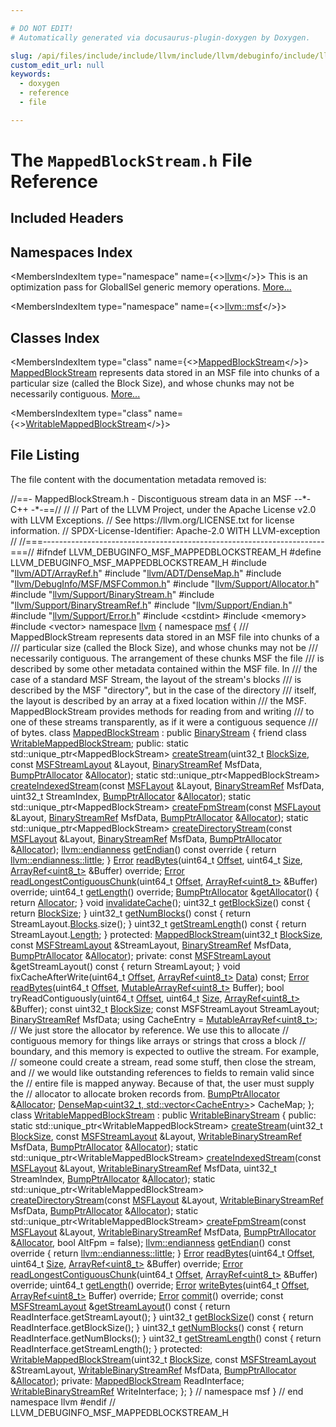 ```yaml
---

# DO NOT EDIT!
# Automatically generated via docusaurus-plugin-doxygen by Doxygen.

slug: /api/files/include/include/llvm/include/llvm/debuginfo/include/llvm/debuginfo/msf/mappedblockstream-h
custom_edit_url: null
keywords:
  - doxygen
  - reference
  - file

---
```





# The `MappedBlockStream.h` File Reference

<DoxygenPage pluginConfig={pluginConfig}>



## Included Headers

<IncludesList>
<IncludesListItem
  filePath="llvm/ADT/ArrayRef.h"
  permalink="/docs/api/files/include/include/llvm/include/llvm/adt/arrayref-h"
  isLocal="true" />
<IncludesListItem
  filePath="llvm/ADT/DenseMap.h"
  permalink="/docs/api/files/include/include/llvm/include/llvm/adt/densemap-h"
  isLocal="true" />
<IncludesListItem
  filePath="llvm/DebugInfo/MSF/MSFCommon.h"
  permalink="/docs/api/files/include/include/llvm/include/llvm/debuginfo/include/llvm/debuginfo/msf/msfcommon-h"
  isLocal="true" />
<IncludesListItem
  filePath="llvm/Support/Allocator.h"
  permalink="/docs/api/files/include/include/llvm/include/llvm/support/allocator-h"
  isLocal="true" />
<IncludesListItem
  filePath="llvm/Support/BinaryStream.h"
  permalink="/docs/api/files/include/include/llvm/include/llvm/support/binarystream-h"
  isLocal="true" />
<IncludesListItem
  filePath="llvm/Support/BinaryStreamRef.h"
  permalink="/docs/api/files/include/include/llvm/include/llvm/support/binarystreamref-h"
  isLocal="true" />
<IncludesListItem
  filePath="llvm/Support/Endian.h"
  permalink="/docs/api/files/include/include/llvm/include/llvm/support/endian-h"
  isLocal="true" />
<IncludesListItem
  filePath="llvm/Support/Error.h"
  permalink="/docs/api/files/include/include/llvm/include/llvm/support/error-h"
  isLocal="true" />
<IncludesListItem
  filePath="cstdint"
  permalink=""
  isLocal="false" />
<IncludesListItem
  filePath="memory"
  permalink=""
  isLocal="false" />
<IncludesListItem
  filePath="vector"
  permalink=""
  isLocal="false" />
</IncludesList>

## Namespaces Index

<MembersIndex>

<MembersIndexItem
  type="namespace"
  name={<><a href="/docs/api/namespaces/llvm">llvm</a></>}>
This is an optimization pass for GlobalISel generic memory operations. <a href="/docs/api/namespaces/llvm/#details">More...</a>
</MembersIndexItem>

<MembersIndexItem
  type="namespace"
  name={<><a href="/docs/api/namespaces/llvm/msf">llvm::msf</a></>}>
</MembersIndexItem>

</MembersIndex>

## Classes Index

<MembersIndex>

<MembersIndexItem
  type="class"
  name={<><a href="/docs/api/classes/llvm/msf/mappedblockstream">MappedBlockStream</a></>}>
<a href="/docs/api/classes/llvm/msf/mappedblockstream">MappedBlockStream</a> represents data stored in an MSF file into chunks of a particular size (called the Block Size), and whose chunks may not be necessarily contiguous. <a href="/docs/api/classes/llvm/msf/mappedblockstream/#details">More...</a>
</MembersIndexItem>

<MembersIndexItem
  type="class"
  name={<><a href="/docs/api/classes/llvm/msf/writablemappedblockstream">WritableMappedBlockStream</a></>}>
</MembersIndexItem>

</MembersIndex>


## File Listing

The file content with the documentation metadata removed is:

<ProgramListing>

<Link id="l00001" /><CodeLine lineNumber="1"><Highlight kind="comment">//==- MappedBlockStream.h - Discontiguous stream data in an MSF --&#42;- C++ -&#42;-==//</Highlight><Highlight kind="normal"></Highlight></CodeLine>
<Link id="l00002" /><CodeLine lineNumber="2"><Highlight kind="normal"></Highlight><Highlight kind="comment">//</Highlight><Highlight kind="normal"></Highlight></CodeLine>
<Link id="l00003" /><CodeLine lineNumber="3"><Highlight kind="normal"></Highlight><Highlight kind="comment">// Part of the LLVM Project, under the Apache License v2.0 with LLVM Exceptions.</Highlight><Highlight kind="normal"></Highlight></CodeLine>
<Link id="l00004" /><CodeLine lineNumber="4"><Highlight kind="normal"></Highlight><Highlight kind="comment">// See https://llvm.org/LICENSE.txt for license information.</Highlight><Highlight kind="normal"></Highlight></CodeLine>
<Link id="l00005" /><CodeLine lineNumber="5"><Highlight kind="normal"></Highlight><Highlight kind="comment">// SPDX-License-Identifier: Apache-2.0 WITH LLVM-exception</Highlight><Highlight kind="normal"></Highlight></CodeLine>
<Link id="l00006" /><CodeLine lineNumber="6"><Highlight kind="normal"></Highlight><Highlight kind="comment">//</Highlight><Highlight kind="normal"></Highlight></CodeLine>
<Link id="l00007" /><CodeLine lineNumber="7"><Highlight kind="normal"></Highlight><Highlight kind="comment">//===----------------------------------------------------------------------===//</Highlight><Highlight kind="normal"></Highlight></CodeLine>
<Link id="l00008" /><CodeLine lineNumber="8"><Highlight kind="normal"></Highlight></CodeLine>
<Link id="l00009" /><CodeLine lineNumber="9"><Highlight kind="normal"></Highlight><Highlight kind="preprocessor">#ifndef LLVM&#95;DEBUGINFO&#95;MSF&#95;MAPPEDBLOCKSTREAM&#95;H</Highlight><Highlight kind="normal"></Highlight></CodeLine>
<Link id="l00010" /><CodeLine lineNumber="10"><Highlight kind="normal"></Highlight><Highlight kind="preprocessor">#define LLVM&#95;DEBUGINFO&#95;MSF&#95;MAPPEDBLOCKSTREAM&#95;H</Highlight><Highlight kind="normal"></Highlight></CodeLine>
<Link id="l00011" /><CodeLine lineNumber="11"><Highlight kind="normal"></Highlight></CodeLine>
<Link id="l00012" /><CodeLine lineNumber="12"><Highlight kind="normal"></Highlight><Highlight kind="preprocessor">#include &quot;<a href="/docs/api/files/include/include/llvm/include/llvm/adt/arrayref-h">llvm/ADT/ArrayRef.h</a>&quot;</Highlight><Highlight kind="normal"></Highlight></CodeLine>
<Link id="l00013" /><CodeLine lineNumber="13"><Highlight kind="normal"></Highlight><Highlight kind="preprocessor">#include &quot;<a href="/docs/api/files/include/include/llvm/include/llvm/adt/densemap-h">llvm/ADT/DenseMap.h</a>&quot;</Highlight><Highlight kind="normal"></Highlight></CodeLine>
<Link id="l00014" /><CodeLine lineNumber="14"><Highlight kind="normal"></Highlight><Highlight kind="preprocessor">#include &quot;<a href="/docs/api/files/include/include/llvm/include/llvm/debuginfo/include/llvm/debuginfo/msf/msfcommon-h">llvm/DebugInfo/MSF/MSFCommon.h</a>&quot;</Highlight><Highlight kind="normal"></Highlight></CodeLine>
<Link id="l00015" /><CodeLine lineNumber="15"><Highlight kind="normal"></Highlight><Highlight kind="preprocessor">#include &quot;<a href="/docs/api/files/include/include/llvm/include/llvm/support/allocator-h">llvm/Support/Allocator.h</a>&quot;</Highlight><Highlight kind="normal"></Highlight></CodeLine>
<Link id="l00016" /><CodeLine lineNumber="16"><Highlight kind="normal"></Highlight><Highlight kind="preprocessor">#include &quot;<a href="/docs/api/files/include/include/llvm/include/llvm/support/binarystream-h">llvm/Support/BinaryStream.h</a>&quot;</Highlight><Highlight kind="normal"></Highlight></CodeLine>
<Link id="l00017" /><CodeLine lineNumber="17"><Highlight kind="normal"></Highlight><Highlight kind="preprocessor">#include &quot;<a href="/docs/api/files/include/include/llvm/include/llvm/support/binarystreamref-h">llvm/Support/BinaryStreamRef.h</a>&quot;</Highlight><Highlight kind="normal"></Highlight></CodeLine>
<Link id="l00018" /><CodeLine lineNumber="18"><Highlight kind="normal"></Highlight><Highlight kind="preprocessor">#include &quot;<a href="/docs/api/files/include/include/llvm/include/llvm/support/endian-h">llvm/Support/Endian.h</a>&quot;</Highlight><Highlight kind="normal"></Highlight></CodeLine>
<Link id="l00019" /><CodeLine lineNumber="19"><Highlight kind="normal"></Highlight><Highlight kind="preprocessor">#include &quot;<a href="/docs/api/files/include/include/llvm/include/llvm/support/error-h">llvm/Support/Error.h</a>&quot;</Highlight><Highlight kind="normal"></Highlight></CodeLine>
<Link id="l00020" /><CodeLine lineNumber="20"><Highlight kind="normal"></Highlight><Highlight kind="preprocessor">#include &lt;cstdint&gt;</Highlight><Highlight kind="normal"></Highlight></CodeLine>
<Link id="l00021" /><CodeLine lineNumber="21"><Highlight kind="normal"></Highlight><Highlight kind="preprocessor">#include &lt;memory&gt;</Highlight><Highlight kind="normal"></Highlight></CodeLine>
<Link id="l00022" /><CodeLine lineNumber="22"><Highlight kind="normal"></Highlight><Highlight kind="preprocessor">#include &lt;vector&gt;</Highlight><Highlight kind="normal"></Highlight></CodeLine>
<Link id="l00023" /><CodeLine lineNumber="23"><Highlight kind="normal"></Highlight></CodeLine>
<Link id="l00024" /><CodeLine lineNumber="24"><Highlight kind="normal"></Highlight><Highlight kind="keyword">namespace </Highlight><Highlight kind="normal"><a href="/docs/api/namespaces/llvm">llvm</a> &#123;</Highlight></CodeLine>
<Link id="l00025" /><CodeLine lineNumber="25"><Highlight kind="normal"></Highlight><Highlight kind="keyword">namespace </Highlight><Highlight kind="normal"><a href="/docs/api/namespaces/llvm/msf">msf</a> &#123;</Highlight></CodeLine>
<Link id="l00026" /><CodeLine lineNumber="26"><Highlight kind="normal"></Highlight><Highlight kind="comment"></Highlight></CodeLine>
<Link id="l00027" /><CodeLine lineNumber="27"><Highlight kind="comment">/// MappedBlockStream represents data stored in an MSF file into chunks of a</Highlight></CodeLine>
<Link id="l00028" /><CodeLine lineNumber="28"><Highlight kind="comment">/// particular size (called the Block Size), and whose chunks may not be</Highlight></CodeLine>
<Link id="l00029" /><CodeLine lineNumber="29"><Highlight kind="comment">/// necessarily contiguous.  The arrangement of these chunks MSF the file</Highlight></CodeLine>
<Link id="l00030" /><CodeLine lineNumber="30"><Highlight kind="comment">/// is described by some other metadata contained within the MSF file.  In</Highlight></CodeLine>
<Link id="l00031" /><CodeLine lineNumber="31"><Highlight kind="comment">/// the case of a standard MSF Stream, the layout of the stream&#39;s blocks</Highlight></CodeLine>
<Link id="l00032" /><CodeLine lineNumber="32"><Highlight kind="comment">/// is described by the MSF &quot;directory&quot;, but in the case of the directory</Highlight></CodeLine>
<Link id="l00033" /><CodeLine lineNumber="33"><Highlight kind="comment">/// itself, the layout is described by an array at a fixed location within</Highlight></CodeLine>
<Link id="l00034" /><CodeLine lineNumber="34"><Highlight kind="comment">/// the MSF.  MappedBlockStream provides methods for reading from and writing</Highlight></CodeLine>
<Link id="l00035" /><CodeLine lineNumber="35"><Highlight kind="comment">/// to one of these streams transparently, as if it were a contiguous sequence</Highlight></CodeLine>
<Link id="l00036" /><CodeLine lineNumber="36"><Highlight kind="comment">/// of bytes.</Highlight><Highlight kind="normal"></Highlight></CodeLine>
<Link id="l00037" /><CodeLine lineNumber="37" lineLink="/docs/api/classes/llvm/msf/mappedblockstream"><Highlight kind="normal"></Highlight><Highlight kind="keyword">class </Highlight><Highlight kind="normal"><a href="/docs/api/classes/llvm/msf/mappedblockstream/#aa809cfcf212be1d0fccd98f2f14e4dd2">MappedBlockStream</a> : </Highlight><Highlight kind="keyword">public</Highlight><Highlight kind="normal"> <a href="/docs/api/classes/llvm/binarystream">BinaryStream</a> &#123;</Highlight></CodeLine>
<Link id="l00038" /><CodeLine lineNumber="38" lineLink="/docs/api/classes/llvm/msf/mappedblockstream/#a45ebfdb4e5d404fa458bb8d6cc8516be"><Highlight kind="normal">  </Highlight><Highlight kind="keyword">friend</Highlight><Highlight kind="normal"> </Highlight><Highlight kind="keyword">class </Highlight><Highlight kind="normal"><a href="/docs/api/classes/llvm/msf/mappedblockstream/#a45ebfdb4e5d404fa458bb8d6cc8516be">WritableMappedBlockStream</a>;</Highlight></CodeLine>
<Link id="l00039" /><CodeLine lineNumber="39"><Highlight kind="normal"></Highlight></CodeLine>
<Link id="l00040" /><CodeLine lineNumber="40"><Highlight kind="normal"></Highlight><Highlight kind="keyword">public</Highlight><Highlight kind="normal">:</Highlight></CodeLine>
<Link id="l00041" /><CodeLine lineNumber="41"><Highlight kind="normal">  </Highlight><Highlight kind="keyword">static</Highlight><Highlight kind="normal"> std::unique&#95;ptr&lt;MappedBlockStream&gt;</Highlight></CodeLine>
<Link id="l00042" /><CodeLine lineNumber="42"><Highlight kind="normal">  <a href="/docs/api/classes/llvm/msf/mappedblockstream/#a42594a94d5394378bab96f2d642f8e63">createStream</a>(uint32&#95;t <a href="/docs/api/files/lib/lib/support/tarwriter-cpp/#aac035f4156e2604bfa42ba22c17b83ee">BlockSize</a>, </Highlight><Highlight kind="keyword">const</Highlight><Highlight kind="normal"> <a href="/docs/api/classes/llvm/msf/msfstreamlayout">MSFStreamLayout</a> &amp;Layout,</Highlight></CodeLine>
<Link id="l00043" /><CodeLine lineNumber="43"><Highlight kind="normal">               <a href="/docs/api/classes/llvm/binarystreamref">BinaryStreamRef</a> MsfData, <a href="/docs/api/namespaces/llvm/#a8e612822d4ba7bb36c9c79582a567108">BumpPtrAllocator</a> &amp;<a href="/docs/api/files/lib/lib/codegen/regallocbasic-cpp/#ad5d00e1d77644d95847b9bf8da12b759">Allocator</a>);</Highlight></CodeLine>
<Link id="l00044" /><CodeLine lineNumber="44"><Highlight kind="normal"></Highlight></CodeLine>
<Link id="l00045" /><CodeLine lineNumber="45"><Highlight kind="normal">  </Highlight><Highlight kind="keyword">static</Highlight><Highlight kind="normal"> std::unique&#95;ptr&lt;MappedBlockStream&gt;</Highlight></CodeLine>
<Link id="l00046" /><CodeLine lineNumber="46"><Highlight kind="normal">  <a href="/docs/api/classes/llvm/msf/mappedblockstream/#a17d9ec7154acf6bc5c1a090db9ef2936">createIndexedStream</a>(</Highlight><Highlight kind="keyword">const</Highlight><Highlight kind="normal"> <a href="/docs/api/structs/llvm/msf/msflayout">MSFLayout</a> &amp;Layout, <a href="/docs/api/classes/llvm/binarystreamref">BinaryStreamRef</a> MsfData,</Highlight></CodeLine>
<Link id="l00047" /><CodeLine lineNumber="47"><Highlight kind="normal">                      uint32&#95;t StreamIndex, <a href="/docs/api/namespaces/llvm/#a8e612822d4ba7bb36c9c79582a567108">BumpPtrAllocator</a> &amp;<a href="/docs/api/files/lib/lib/codegen/regallocbasic-cpp/#ad5d00e1d77644d95847b9bf8da12b759">Allocator</a>);</Highlight></CodeLine>
<Link id="l00048" /><CodeLine lineNumber="48"><Highlight kind="normal"></Highlight></CodeLine>
<Link id="l00049" /><CodeLine lineNumber="49"><Highlight kind="normal">  </Highlight><Highlight kind="keyword">static</Highlight><Highlight kind="normal"> std::unique&#95;ptr&lt;MappedBlockStream&gt;</Highlight></CodeLine>
<Link id="l00050" /><CodeLine lineNumber="50"><Highlight kind="normal">  <a href="/docs/api/classes/llvm/msf/mappedblockstream/#aca02a882851c4f44d12552f22d5fb9d7">createFpmStream</a>(</Highlight><Highlight kind="keyword">const</Highlight><Highlight kind="normal"> <a href="/docs/api/structs/llvm/msf/msflayout">MSFLayout</a> &amp;Layout, <a href="/docs/api/classes/llvm/binarystreamref">BinaryStreamRef</a> MsfData,</Highlight></CodeLine>
<Link id="l00051" /><CodeLine lineNumber="51"><Highlight kind="normal">                  <a href="/docs/api/namespaces/llvm/#a8e612822d4ba7bb36c9c79582a567108">BumpPtrAllocator</a> &amp;<a href="/docs/api/files/lib/lib/codegen/regallocbasic-cpp/#ad5d00e1d77644d95847b9bf8da12b759">Allocator</a>);</Highlight></CodeLine>
<Link id="l00052" /><CodeLine lineNumber="52"><Highlight kind="normal"></Highlight></CodeLine>
<Link id="l00053" /><CodeLine lineNumber="53"><Highlight kind="normal">  </Highlight><Highlight kind="keyword">static</Highlight><Highlight kind="normal"> std::unique&#95;ptr&lt;MappedBlockStream&gt;</Highlight></CodeLine>
<Link id="l00054" /><CodeLine lineNumber="54"><Highlight kind="normal">  <a href="/docs/api/classes/llvm/msf/mappedblockstream/#abb227e93ab0981688803772c461a0aa2">createDirectoryStream</a>(</Highlight><Highlight kind="keyword">const</Highlight><Highlight kind="normal"> <a href="/docs/api/structs/llvm/msf/msflayout">MSFLayout</a> &amp;Layout, <a href="/docs/api/classes/llvm/binarystreamref">BinaryStreamRef</a> MsfData,</Highlight></CodeLine>
<Link id="l00055" /><CodeLine lineNumber="55"><Highlight kind="normal">                        <a href="/docs/api/namespaces/llvm/#a8e612822d4ba7bb36c9c79582a567108">BumpPtrAllocator</a> &amp;<a href="/docs/api/files/lib/lib/codegen/regallocbasic-cpp/#ad5d00e1d77644d95847b9bf8da12b759">Allocator</a>);</Highlight></CodeLine>
<Link id="l00056" /><CodeLine lineNumber="56"><Highlight kind="normal"></Highlight></CodeLine>
<Link id="l00057" /><CodeLine lineNumber="57" lineLink="/docs/api/classes/llvm/msf/mappedblockstream/#a7017ab3898f5632054f3319a41a1fc15"><Highlight kind="normal">  <a href="/docs/api/namespaces/llvm/#ae1e26e57357947b25e392fd18ab000db">llvm::endianness</a> <a href="/docs/api/classes/llvm/msf/mappedblockstream/#a7017ab3898f5632054f3319a41a1fc15">getEndian</a>()</Highlight><Highlight kind="keyword"> const override </Highlight><Highlight kind="normal">&#123;</Highlight></CodeLine>
<Link id="l00058" /><CodeLine lineNumber="58"><Highlight kind="normal">    </Highlight><Highlight kind="keywordflow">return</Highlight><Highlight kind="normal"> <a href="/docs/api/namespaces/llvm/#ae1e26e57357947b25e392fd18ab000dbaaae6635e044ac56046b2893a529b5114">llvm::endianness::little</a>;</Highlight></CodeLine>
<Link id="l00059" /><CodeLine lineNumber="59"><Highlight kind="normal">  &#125;</Highlight></CodeLine>
<Link id="l00060" /><CodeLine lineNumber="60"><Highlight kind="normal"></Highlight></CodeLine>
<Link id="l00061" /><CodeLine lineNumber="61"><Highlight kind="normal">  <a href="/docs/api/classes/llvm/error">Error</a> <a href="/docs/api/classes/llvm/msf/mappedblockstream/#a1a421432438b984e24590ea8169dc589">readBytes</a>(uint64&#95;t <a href="/docs/api/namespaces/llvm/#a05f5b9a11bdcc5feba62899f95dcf878a3134224cba2545bc57954d3b072aebb4">Offset</a>, uint64&#95;t <a href="/docs/api/files/lib/lib/analysis/inlineorder-cpp/#a7ee6f0cb51c3b9056199e9a0001fe8c3a6f6cb72d544962fa333e2e34ce64f719">Size</a>,</Highlight></CodeLine>
<Link id="l00062" /><CodeLine lineNumber="62"><Highlight kind="normal">                  <a href="/docs/api/classes/llvm/arrayref">ArrayRef&lt;uint8&#95;t&gt;</a> &amp;Buffer) </Highlight><Highlight kind="keyword">override</Highlight><Highlight kind="normal">;</Highlight></CodeLine>
<Link id="l00063" /><CodeLine lineNumber="63"><Highlight kind="normal">  <a href="/docs/api/classes/llvm/error">Error</a> <a href="/docs/api/classes/llvm/msf/mappedblockstream/#a232c212f81250213c8bf658375e5aa3d">readLongestContiguousChunk</a>(uint64&#95;t <a href="/docs/api/namespaces/llvm/#a05f5b9a11bdcc5feba62899f95dcf878a3134224cba2545bc57954d3b072aebb4">Offset</a>,</Highlight></CodeLine>
<Link id="l00064" /><CodeLine lineNumber="64"><Highlight kind="normal">                                   <a href="/docs/api/classes/llvm/arrayref">ArrayRef&lt;uint8&#95;t&gt;</a> &amp;Buffer) </Highlight><Highlight kind="keyword">override</Highlight><Highlight kind="normal">;</Highlight></CodeLine>
<Link id="l00065" /><CodeLine lineNumber="65"><Highlight kind="normal"></Highlight></CodeLine>
<Link id="l00066" /><CodeLine lineNumber="66"><Highlight kind="normal">  uint64&#95;t <a href="/docs/api/classes/llvm/msf/mappedblockstream/#ad6053141c93022251dc3e8d2728591e0">getLength</a>() </Highlight><Highlight kind="keyword">override</Highlight><Highlight kind="normal">;</Highlight></CodeLine>
<Link id="l00067" /><CodeLine lineNumber="67"><Highlight kind="normal"></Highlight></CodeLine>
<Link id="l00068" /><CodeLine lineNumber="68" lineLink="/docs/api/classes/llvm/msf/mappedblockstream/#a2d171b28101ca3d995bfdf7221961447"><Highlight kind="normal">  <a href="/docs/api/namespaces/llvm/#a8e612822d4ba7bb36c9c79582a567108">BumpPtrAllocator</a> &amp;<a href="/docs/api/classes/llvm/msf/mappedblockstream/#a2d171b28101ca3d995bfdf7221961447">getAllocator</a>() &#123; </Highlight><Highlight kind="keywordflow">return</Highlight><Highlight kind="normal"> <a href="/docs/api/files/lib/lib/codegen/regallocbasic-cpp/#ad5d00e1d77644d95847b9bf8da12b759">Allocator</a>; &#125;</Highlight></CodeLine>
<Link id="l00069" /><CodeLine lineNumber="69"><Highlight kind="normal"></Highlight></CodeLine>
<Link id="l00070" /><CodeLine lineNumber="70"><Highlight kind="normal">  </Highlight><Highlight kind="keywordtype">void</Highlight><Highlight kind="normal"> <a href="/docs/api/classes/llvm/msf/mappedblockstream/#a68772231524fb689e30d2ad36290d16d">invalidateCache</a>();</Highlight></CodeLine>
<Link id="l00071" /><CodeLine lineNumber="71"><Highlight kind="normal"></Highlight></CodeLine>
<Link id="l00072" /><CodeLine lineNumber="72" lineLink="/docs/api/classes/llvm/msf/mappedblockstream/#ac7b82d4df6704c55438d1c3af1bd6f59"><Highlight kind="normal">  uint32&#95;t <a href="/docs/api/classes/llvm/msf/mappedblockstream/#ac7b82d4df6704c55438d1c3af1bd6f59">getBlockSize</a>()</Highlight><Highlight kind="keyword"> const </Highlight><Highlight kind="normal">&#123; </Highlight><Highlight kind="keywordflow">return</Highlight><Highlight kind="normal"> <a href="/docs/api/files/lib/lib/support/tarwriter-cpp/#aac035f4156e2604bfa42ba22c17b83ee">BlockSize</a>; &#125;</Highlight></CodeLine>
<Link id="l00073" /><CodeLine lineNumber="73" lineLink="/docs/api/classes/llvm/msf/mappedblockstream/#a7e4c30b3f72ba049cb470f5a84386f39"><Highlight kind="normal">  uint32&#95;t <a href="/docs/api/classes/llvm/msf/mappedblockstream/#a7e4c30b3f72ba049cb470f5a84386f39">getNumBlocks</a>()</Highlight><Highlight kind="keyword"> const </Highlight><Highlight kind="normal">&#123; </Highlight><Highlight kind="keywordflow">return</Highlight><Highlight kind="normal"> StreamLayout.<a href="/docs/api/classes/llvm/msf/msfstreamlayout/#a8ff01bfb0db5e159e59ecb411d020342">Blocks</a>.size(); &#125;</Highlight></CodeLine>
<Link id="l00074" /><CodeLine lineNumber="74" lineLink="/docs/api/classes/llvm/msf/mappedblockstream/#a77e0e1cdd88cf3a41742d0bcbb029219"><Highlight kind="normal">  uint32&#95;t <a href="/docs/api/classes/llvm/msf/mappedblockstream/#a77e0e1cdd88cf3a41742d0bcbb029219">getStreamLength</a>()</Highlight><Highlight kind="keyword"> const </Highlight><Highlight kind="normal">&#123; </Highlight><Highlight kind="keywordflow">return</Highlight><Highlight kind="normal"> StreamLayout.<a href="/docs/api/classes/llvm/msf/msfstreamlayout/#a84f5daa710f9284284e3137fe3d93280">Length</a>; &#125;</Highlight></CodeLine>
<Link id="l00075" /><CodeLine lineNumber="75"><Highlight kind="normal"></Highlight></CodeLine>
<Link id="l00076" /><CodeLine lineNumber="76"><Highlight kind="normal"></Highlight><Highlight kind="keyword">protected</Highlight><Highlight kind="normal">:</Highlight></CodeLine>
<Link id="l00077" /><CodeLine lineNumber="77"><Highlight kind="normal">  <a href="/docs/api/classes/llvm/msf/mappedblockstream/#aa809cfcf212be1d0fccd98f2f14e4dd2">MappedBlockStream</a>(uint32&#95;t <a href="/docs/api/files/lib/lib/support/tarwriter-cpp/#aac035f4156e2604bfa42ba22c17b83ee">BlockSize</a>, </Highlight><Highlight kind="keyword">const</Highlight><Highlight kind="normal"> <a href="/docs/api/classes/llvm/msf/msfstreamlayout">MSFStreamLayout</a> &amp;StreamLayout,</Highlight></CodeLine>
<Link id="l00078" /><CodeLine lineNumber="78"><Highlight kind="normal">                    <a href="/docs/api/classes/llvm/binarystreamref">BinaryStreamRef</a> MsfData, <a href="/docs/api/namespaces/llvm/#a8e612822d4ba7bb36c9c79582a567108">BumpPtrAllocator</a> &amp;<a href="/docs/api/files/lib/lib/codegen/regallocbasic-cpp/#ad5d00e1d77644d95847b9bf8da12b759">Allocator</a>);</Highlight></CodeLine>
<Link id="l00079" /><CodeLine lineNumber="79"><Highlight kind="normal"></Highlight></CodeLine>
<Link id="l00080" /><CodeLine lineNumber="80"><Highlight kind="normal"></Highlight><Highlight kind="keyword">private</Highlight><Highlight kind="normal">:</Highlight></CodeLine>
<Link id="l00081" /><CodeLine lineNumber="81"><Highlight kind="normal">  </Highlight><Highlight kind="keyword">const</Highlight><Highlight kind="normal"> <a href="/docs/api/classes/llvm/msf/msfstreamlayout">MSFStreamLayout</a> &amp;getStreamLayout()</Highlight><Highlight kind="keyword"> const </Highlight><Highlight kind="normal">&#123; </Highlight><Highlight kind="keywordflow">return</Highlight><Highlight kind="normal"> StreamLayout; &#125;</Highlight></CodeLine>
<Link id="l00082" /><CodeLine lineNumber="82"><Highlight kind="normal">  </Highlight><Highlight kind="keywordtype">void</Highlight><Highlight kind="normal"> fixCacheAfterWrite(uint64&#95;t <a href="/docs/api/namespaces/llvm/#a05f5b9a11bdcc5feba62899f95dcf878a3134224cba2545bc57954d3b072aebb4">Offset</a>, <a href="/docs/api/classes/llvm/arrayref">ArrayRef&lt;uint8&#95;t&gt;</a> <a href="/docs/api/namespaces/llvm/#aa20539e89704d20b98b97e9c3feac934">Data</a>) </Highlight><Highlight kind="keyword">const</Highlight><Highlight kind="normal">;</Highlight></CodeLine>
<Link id="l00083" /><CodeLine lineNumber="83"><Highlight kind="normal"></Highlight></CodeLine>
<Link id="l00084" /><CodeLine lineNumber="84"><Highlight kind="normal">  <a href="/docs/api/classes/llvm/error">Error</a> <a href="/docs/api/classes/llvm/msf/mappedblockstream/#a1a421432438b984e24590ea8169dc589">readBytes</a>(uint64&#95;t <a href="/docs/api/namespaces/llvm/#a05f5b9a11bdcc5feba62899f95dcf878a3134224cba2545bc57954d3b072aebb4">Offset</a>, <a href="/docs/api/classes/llvm/mutablearrayref">MutableArrayRef&lt;uint8&#95;t&gt;</a> Buffer);</Highlight></CodeLine>
<Link id="l00085" /><CodeLine lineNumber="85"><Highlight kind="normal">  </Highlight><Highlight kind="keywordtype">bool</Highlight><Highlight kind="normal"> tryReadContiguously(uint64&#95;t <a href="/docs/api/namespaces/llvm/#a05f5b9a11bdcc5feba62899f95dcf878a3134224cba2545bc57954d3b072aebb4">Offset</a>, uint64&#95;t <a href="/docs/api/files/lib/lib/analysis/inlineorder-cpp/#a7ee6f0cb51c3b9056199e9a0001fe8c3a6f6cb72d544962fa333e2e34ce64f719">Size</a>,</Highlight></CodeLine>
<Link id="l00086" /><CodeLine lineNumber="86"><Highlight kind="normal">                           <a href="/docs/api/classes/llvm/arrayref">ArrayRef&lt;uint8&#95;t&gt;</a> &amp;Buffer);</Highlight></CodeLine>
<Link id="l00087" /><CodeLine lineNumber="87"><Highlight kind="normal"></Highlight></CodeLine>
<Link id="l00088" /><CodeLine lineNumber="88"><Highlight kind="normal">  </Highlight><Highlight kind="keyword">const</Highlight><Highlight kind="normal"> uint32&#95;t <a href="/docs/api/files/lib/lib/support/tarwriter-cpp/#aac035f4156e2604bfa42ba22c17b83ee">BlockSize</a>;</Highlight></CodeLine>
<Link id="l00089" /><CodeLine lineNumber="89"><Highlight kind="normal">  </Highlight><Highlight kind="keyword">const</Highlight><Highlight kind="normal"> MSFStreamLayout StreamLayout;</Highlight></CodeLine>
<Link id="l00090" /><CodeLine lineNumber="90"><Highlight kind="normal">  <a href="/docs/api/classes/llvm/binarystreamref">BinaryStreamRef</a> MsfData;</Highlight></CodeLine>
<Link id="l00091" /><CodeLine lineNumber="91"><Highlight kind="normal"></Highlight></CodeLine>
<Link id="l00092" /><CodeLine lineNumber="92"><Highlight kind="normal">  </Highlight><Highlight kind="keyword">using </Highlight><Highlight kind="normal">CacheEntry = <a href="/docs/api/classes/llvm/mutablearrayref">MutableArrayRef&lt;uint8&#95;t&gt;</a>;</Highlight></CodeLine>
<Link id="l00093" /><CodeLine lineNumber="93"><Highlight kind="normal"></Highlight></CodeLine>
<Link id="l00094" /><CodeLine lineNumber="94"><Highlight kind="normal">  </Highlight><Highlight kind="comment">// We just store the allocator by reference.  We use this to allocate</Highlight><Highlight kind="normal"></Highlight></CodeLine>
<Link id="l00095" /><CodeLine lineNumber="95"><Highlight kind="normal">  </Highlight><Highlight kind="comment">// contiguous memory for things like arrays or strings that cross a block</Highlight><Highlight kind="normal"></Highlight></CodeLine>
<Link id="l00096" /><CodeLine lineNumber="96"><Highlight kind="normal">  </Highlight><Highlight kind="comment">// boundary, and this memory is expected to outlive the stream.  For example,</Highlight><Highlight kind="normal"></Highlight></CodeLine>
<Link id="l00097" /><CodeLine lineNumber="97"><Highlight kind="normal">  </Highlight><Highlight kind="comment">// someone could create a stream, read some stuff, then close the stream, and</Highlight><Highlight kind="normal"></Highlight></CodeLine>
<Link id="l00098" /><CodeLine lineNumber="98"><Highlight kind="normal">  </Highlight><Highlight kind="comment">// we would like outstanding references to fields to remain valid since the</Highlight><Highlight kind="normal"></Highlight></CodeLine>
<Link id="l00099" /><CodeLine lineNumber="99"><Highlight kind="normal">  </Highlight><Highlight kind="comment">// entire file is mapped anyway.  Because of that, the user must supply the</Highlight><Highlight kind="normal"></Highlight></CodeLine>
<Link id="l00100" /><CodeLine lineNumber="100"><Highlight kind="normal">  </Highlight><Highlight kind="comment">// allocator to allocate broken records from.</Highlight><Highlight kind="normal"></Highlight></CodeLine>
<Link id="l00101" /><CodeLine lineNumber="101"><Highlight kind="normal">  <a href="/docs/api/namespaces/llvm/#a8e612822d4ba7bb36c9c79582a567108">BumpPtrAllocator</a> &amp;<a href="/docs/api/files/lib/lib/codegen/regallocbasic-cpp/#ad5d00e1d77644d95847b9bf8da12b759">Allocator</a>;</Highlight></CodeLine>
<Link id="l00102" /><CodeLine lineNumber="102"><Highlight kind="normal">  <a href="/docs/api/classes/llvm/densemap">DenseMap&lt;uint32&#95;t, std::vector&lt;CacheEntry&gt;</a>&gt; CacheMap;</Highlight></CodeLine>
<Link id="l00103" /><CodeLine lineNumber="103"><Highlight kind="normal">&#125;;</Highlight></CodeLine>
<Link id="l00104" /><CodeLine lineNumber="104"><Highlight kind="normal"></Highlight></CodeLine>
<Link id="l00105" /><CodeLine lineNumber="105" lineLink="/docs/api/classes/llvm/msf/writablemappedblockstream"><Highlight kind="normal"></Highlight><Highlight kind="keyword">class </Highlight><Highlight kind="normal"><a href="/docs/api/classes/llvm/msf/writablemappedblockstream/#a54041159b8c116fedec43c2b81807c41">WritableMappedBlockStream</a> : </Highlight><Highlight kind="keyword">public</Highlight><Highlight kind="normal"> <a href="/docs/api/classes/llvm/writablebinarystream">WritableBinaryStream</a> &#123;</Highlight></CodeLine>
<Link id="l00106" /><CodeLine lineNumber="106"><Highlight kind="normal"></Highlight><Highlight kind="keyword">public</Highlight><Highlight kind="normal">:</Highlight></CodeLine>
<Link id="l00107" /><CodeLine lineNumber="107"><Highlight kind="normal">  </Highlight><Highlight kind="keyword">static</Highlight><Highlight kind="normal"> std::unique&#95;ptr&lt;WritableMappedBlockStream&gt;</Highlight></CodeLine>
<Link id="l00108" /><CodeLine lineNumber="108"><Highlight kind="normal">  <a href="/docs/api/classes/llvm/msf/writablemappedblockstream/#a1d0cc695b52f5a60416c542723f40b2f">createStream</a>(uint32&#95;t <a href="/docs/api/files/lib/lib/support/tarwriter-cpp/#aac035f4156e2604bfa42ba22c17b83ee">BlockSize</a>, </Highlight><Highlight kind="keyword">const</Highlight><Highlight kind="normal"> <a href="/docs/api/classes/llvm/msf/msfstreamlayout">MSFStreamLayout</a> &amp;Layout,</Highlight></CodeLine>
<Link id="l00109" /><CodeLine lineNumber="109"><Highlight kind="normal">               <a href="/docs/api/classes/llvm/writablebinarystreamref">WritableBinaryStreamRef</a> MsfData, <a href="/docs/api/namespaces/llvm/#a8e612822d4ba7bb36c9c79582a567108">BumpPtrAllocator</a> &amp;<a href="/docs/api/files/lib/lib/codegen/regallocbasic-cpp/#ad5d00e1d77644d95847b9bf8da12b759">Allocator</a>);</Highlight></CodeLine>
<Link id="l00110" /><CodeLine lineNumber="110"><Highlight kind="normal"></Highlight></CodeLine>
<Link id="l00111" /><CodeLine lineNumber="111"><Highlight kind="normal">  </Highlight><Highlight kind="keyword">static</Highlight><Highlight kind="normal"> std::unique&#95;ptr&lt;WritableMappedBlockStream&gt;</Highlight></CodeLine>
<Link id="l00112" /><CodeLine lineNumber="112"><Highlight kind="normal">  <a href="/docs/api/classes/llvm/msf/writablemappedblockstream/#a08d954d5d32ab48f6e656250700f8fc2">createIndexedStream</a>(</Highlight><Highlight kind="keyword">const</Highlight><Highlight kind="normal"> <a href="/docs/api/structs/llvm/msf/msflayout">MSFLayout</a> &amp;Layout, <a href="/docs/api/classes/llvm/writablebinarystreamref">WritableBinaryStreamRef</a> MsfData,</Highlight></CodeLine>
<Link id="l00113" /><CodeLine lineNumber="113"><Highlight kind="normal">                      uint32&#95;t StreamIndex, <a href="/docs/api/namespaces/llvm/#a8e612822d4ba7bb36c9c79582a567108">BumpPtrAllocator</a> &amp;<a href="/docs/api/files/lib/lib/codegen/regallocbasic-cpp/#ad5d00e1d77644d95847b9bf8da12b759">Allocator</a>);</Highlight></CodeLine>
<Link id="l00114" /><CodeLine lineNumber="114"><Highlight kind="normal"></Highlight></CodeLine>
<Link id="l00115" /><CodeLine lineNumber="115"><Highlight kind="normal">  </Highlight><Highlight kind="keyword">static</Highlight><Highlight kind="normal"> std::unique&#95;ptr&lt;WritableMappedBlockStream&gt;</Highlight></CodeLine>
<Link id="l00116" /><CodeLine lineNumber="116"><Highlight kind="normal">  <a href="/docs/api/classes/llvm/msf/writablemappedblockstream/#a882f086ce986358c3aff75c298823739">createDirectoryStream</a>(</Highlight><Highlight kind="keyword">const</Highlight><Highlight kind="normal"> <a href="/docs/api/structs/llvm/msf/msflayout">MSFLayout</a> &amp;Layout,</Highlight></CodeLine>
<Link id="l00117" /><CodeLine lineNumber="117"><Highlight kind="normal">                        <a href="/docs/api/classes/llvm/writablebinarystreamref">WritableBinaryStreamRef</a> MsfData,</Highlight></CodeLine>
<Link id="l00118" /><CodeLine lineNumber="118"><Highlight kind="normal">                        <a href="/docs/api/namespaces/llvm/#a8e612822d4ba7bb36c9c79582a567108">BumpPtrAllocator</a> &amp;<a href="/docs/api/files/lib/lib/codegen/regallocbasic-cpp/#ad5d00e1d77644d95847b9bf8da12b759">Allocator</a>);</Highlight></CodeLine>
<Link id="l00119" /><CodeLine lineNumber="119"><Highlight kind="normal"></Highlight></CodeLine>
<Link id="l00120" /><CodeLine lineNumber="120"><Highlight kind="normal">  </Highlight><Highlight kind="keyword">static</Highlight><Highlight kind="normal"> std::unique&#95;ptr&lt;WritableMappedBlockStream&gt;</Highlight></CodeLine>
<Link id="l00121" /><CodeLine lineNumber="121"><Highlight kind="normal">  <a href="/docs/api/classes/llvm/msf/writablemappedblockstream/#a7b203ff4a29296106a6614438fd462d8">createFpmStream</a>(</Highlight><Highlight kind="keyword">const</Highlight><Highlight kind="normal"> <a href="/docs/api/structs/llvm/msf/msflayout">MSFLayout</a> &amp;Layout, <a href="/docs/api/classes/llvm/writablebinarystreamref">WritableBinaryStreamRef</a> MsfData,</Highlight></CodeLine>
<Link id="l00122" /><CodeLine lineNumber="122"><Highlight kind="normal">                  <a href="/docs/api/namespaces/llvm/#a8e612822d4ba7bb36c9c79582a567108">BumpPtrAllocator</a> &amp;<a href="/docs/api/files/lib/lib/codegen/regallocbasic-cpp/#ad5d00e1d77644d95847b9bf8da12b759">Allocator</a>, </Highlight><Highlight kind="keywordtype">bool</Highlight><Highlight kind="normal"> AltFpm = </Highlight><Highlight kind="keyword">false</Highlight><Highlight kind="normal">);</Highlight></CodeLine>
<Link id="l00123" /><CodeLine lineNumber="123"><Highlight kind="normal"></Highlight></CodeLine>
<Link id="l00124" /><CodeLine lineNumber="124" lineLink="/docs/api/classes/llvm/msf/writablemappedblockstream/#ac916b1992a1656ad646f24a3318b52c8"><Highlight kind="normal">  <a href="/docs/api/namespaces/llvm/#ae1e26e57357947b25e392fd18ab000db">llvm::endianness</a> <a href="/docs/api/classes/llvm/msf/writablemappedblockstream/#ac916b1992a1656ad646f24a3318b52c8">getEndian</a>()</Highlight><Highlight kind="keyword"> const override </Highlight><Highlight kind="normal">&#123;</Highlight></CodeLine>
<Link id="l00125" /><CodeLine lineNumber="125"><Highlight kind="normal">    </Highlight><Highlight kind="keywordflow">return</Highlight><Highlight kind="normal"> <a href="/docs/api/namespaces/llvm/#ae1e26e57357947b25e392fd18ab000dbaaae6635e044ac56046b2893a529b5114">llvm::endianness::little</a>;</Highlight></CodeLine>
<Link id="l00126" /><CodeLine lineNumber="126"><Highlight kind="normal">  &#125;</Highlight></CodeLine>
<Link id="l00127" /><CodeLine lineNumber="127"><Highlight kind="normal"></Highlight></CodeLine>
<Link id="l00128" /><CodeLine lineNumber="128"><Highlight kind="normal">  <a href="/docs/api/classes/llvm/error">Error</a> <a href="/docs/api/classes/llvm/msf/writablemappedblockstream/#a64fe2dbc55371ed1d4af1f7cd73eda0d">readBytes</a>(uint64&#95;t <a href="/docs/api/namespaces/llvm/#a05f5b9a11bdcc5feba62899f95dcf878a3134224cba2545bc57954d3b072aebb4">Offset</a>, uint64&#95;t <a href="/docs/api/files/lib/lib/analysis/inlineorder-cpp/#a7ee6f0cb51c3b9056199e9a0001fe8c3a6f6cb72d544962fa333e2e34ce64f719">Size</a>,</Highlight></CodeLine>
<Link id="l00129" /><CodeLine lineNumber="129"><Highlight kind="normal">                  <a href="/docs/api/classes/llvm/arrayref">ArrayRef&lt;uint8&#95;t&gt;</a> &amp;Buffer) </Highlight><Highlight kind="keyword">override</Highlight><Highlight kind="normal">;</Highlight></CodeLine>
<Link id="l00130" /><CodeLine lineNumber="130"><Highlight kind="normal">  <a href="/docs/api/classes/llvm/error">Error</a> <a href="/docs/api/classes/llvm/msf/writablemappedblockstream/#ab49149254c2839e939f2ade05b24bdd1">readLongestContiguousChunk</a>(uint64&#95;t <a href="/docs/api/namespaces/llvm/#a05f5b9a11bdcc5feba62899f95dcf878a3134224cba2545bc57954d3b072aebb4">Offset</a>,</Highlight></CodeLine>
<Link id="l00131" /><CodeLine lineNumber="131"><Highlight kind="normal">                                   <a href="/docs/api/classes/llvm/arrayref">ArrayRef&lt;uint8&#95;t&gt;</a> &amp;Buffer) </Highlight><Highlight kind="keyword">override</Highlight><Highlight kind="normal">;</Highlight></CodeLine>
<Link id="l00132" /><CodeLine lineNumber="132"><Highlight kind="normal">  uint64&#95;t <a href="/docs/api/classes/llvm/msf/writablemappedblockstream/#a89adcd5492d323603faa252ed9256da8">getLength</a>() </Highlight><Highlight kind="keyword">override</Highlight><Highlight kind="normal">;</Highlight></CodeLine>
<Link id="l00133" /><CodeLine lineNumber="133"><Highlight kind="normal"></Highlight></CodeLine>
<Link id="l00134" /><CodeLine lineNumber="134"><Highlight kind="normal">  <a href="/docs/api/classes/llvm/error">Error</a> <a href="/docs/api/classes/llvm/msf/writablemappedblockstream/#abe3861e116c9da3ce15c4dd46a1bfaf7">writeBytes</a>(uint64&#95;t <a href="/docs/api/namespaces/llvm/#a05f5b9a11bdcc5feba62899f95dcf878a3134224cba2545bc57954d3b072aebb4">Offset</a>, <a href="/docs/api/classes/llvm/arrayref">ArrayRef&lt;uint8&#95;t&gt;</a> Buffer) </Highlight><Highlight kind="keyword">override</Highlight><Highlight kind="normal">;</Highlight></CodeLine>
<Link id="l00135" /><CodeLine lineNumber="135"><Highlight kind="normal"></Highlight></CodeLine>
<Link id="l00136" /><CodeLine lineNumber="136"><Highlight kind="normal">  <a href="/docs/api/classes/llvm/error">Error</a> <a href="/docs/api/classes/llvm/msf/writablemappedblockstream/#a4bcbf02c4c5c4ba076daaf45298dfa9e">commit</a>() </Highlight><Highlight kind="keyword">override</Highlight><Highlight kind="normal">;</Highlight></CodeLine>
<Link id="l00137" /><CodeLine lineNumber="137"><Highlight kind="normal"></Highlight></CodeLine>
<Link id="l00138" /><CodeLine lineNumber="138" lineLink="/docs/api/classes/llvm/msf/writablemappedblockstream/#aadf12ea7b0a467ea9b8597e630ceefe3"><Highlight kind="normal">  </Highlight><Highlight kind="keyword">const</Highlight><Highlight kind="normal"> <a href="/docs/api/classes/llvm/msf/msfstreamlayout">MSFStreamLayout</a> &amp;<a href="/docs/api/classes/llvm/msf/writablemappedblockstream/#aadf12ea7b0a467ea9b8597e630ceefe3">getStreamLayout</a>()</Highlight><Highlight kind="keyword"> const </Highlight><Highlight kind="normal">&#123;</Highlight></CodeLine>
<Link id="l00139" /><CodeLine lineNumber="139"><Highlight kind="normal">    </Highlight><Highlight kind="keywordflow">return</Highlight><Highlight kind="normal"> ReadInterface.getStreamLayout();</Highlight></CodeLine>
<Link id="l00140" /><CodeLine lineNumber="140"><Highlight kind="normal">  &#125;</Highlight></CodeLine>
<Link id="l00141" /><CodeLine lineNumber="141"><Highlight kind="normal"></Highlight></CodeLine>
<Link id="l00142" /><CodeLine lineNumber="142" lineLink="/docs/api/classes/llvm/msf/writablemappedblockstream/#aa810a2bc5c9c28de7758ff7eadd39cba"><Highlight kind="normal">  uint32&#95;t <a href="/docs/api/classes/llvm/msf/writablemappedblockstream/#aa810a2bc5c9c28de7758ff7eadd39cba">getBlockSize</a>()</Highlight><Highlight kind="keyword"> const </Highlight><Highlight kind="normal">&#123; </Highlight><Highlight kind="keywordflow">return</Highlight><Highlight kind="normal"> ReadInterface.getBlockSize(); &#125;</Highlight></CodeLine>
<Link id="l00143" /><CodeLine lineNumber="143" lineLink="/docs/api/classes/llvm/msf/writablemappedblockstream/#ab5d1de432b7adbbee660af31507fba7d"><Highlight kind="normal">  uint32&#95;t <a href="/docs/api/classes/llvm/msf/writablemappedblockstream/#ab5d1de432b7adbbee660af31507fba7d">getNumBlocks</a>()</Highlight><Highlight kind="keyword"> const </Highlight><Highlight kind="normal">&#123; </Highlight><Highlight kind="keywordflow">return</Highlight><Highlight kind="normal"> ReadInterface.getNumBlocks(); &#125;</Highlight></CodeLine>
<Link id="l00144" /><CodeLine lineNumber="144" lineLink="/docs/api/classes/llvm/msf/writablemappedblockstream/#a19d7558dbb63bf3c406dd24203f646d4"><Highlight kind="normal">  uint32&#95;t <a href="/docs/api/classes/llvm/msf/writablemappedblockstream/#a19d7558dbb63bf3c406dd24203f646d4">getStreamLength</a>()</Highlight><Highlight kind="keyword"> const </Highlight><Highlight kind="normal">&#123; </Highlight><Highlight kind="keywordflow">return</Highlight><Highlight kind="normal"> ReadInterface.getStreamLength(); &#125;</Highlight></CodeLine>
<Link id="l00145" /><CodeLine lineNumber="145"><Highlight kind="normal"></Highlight></CodeLine>
<Link id="l00146" /><CodeLine lineNumber="146"><Highlight kind="normal"></Highlight><Highlight kind="keyword">protected</Highlight><Highlight kind="normal">:</Highlight></CodeLine>
<Link id="l00147" /><CodeLine lineNumber="147"><Highlight kind="normal">  <a href="/docs/api/classes/llvm/msf/writablemappedblockstream/#a54041159b8c116fedec43c2b81807c41">WritableMappedBlockStream</a>(uint32&#95;t <a href="/docs/api/files/lib/lib/support/tarwriter-cpp/#aac035f4156e2604bfa42ba22c17b83ee">BlockSize</a>,</Highlight></CodeLine>
<Link id="l00148" /><CodeLine lineNumber="148"><Highlight kind="normal">                            </Highlight><Highlight kind="keyword">const</Highlight><Highlight kind="normal"> <a href="/docs/api/classes/llvm/msf/msfstreamlayout">MSFStreamLayout</a> &amp;StreamLayout,</Highlight></CodeLine>
<Link id="l00149" /><CodeLine lineNumber="149"><Highlight kind="normal">                            <a href="/docs/api/classes/llvm/writablebinarystreamref">WritableBinaryStreamRef</a> MsfData,</Highlight></CodeLine>
<Link id="l00150" /><CodeLine lineNumber="150"><Highlight kind="normal">                            <a href="/docs/api/namespaces/llvm/#a8e612822d4ba7bb36c9c79582a567108">BumpPtrAllocator</a> &amp;<a href="/docs/api/files/lib/lib/codegen/regallocbasic-cpp/#ad5d00e1d77644d95847b9bf8da12b759">Allocator</a>);</Highlight></CodeLine>
<Link id="l00151" /><CodeLine lineNumber="151"><Highlight kind="normal"></Highlight></CodeLine>
<Link id="l00152" /><CodeLine lineNumber="152"><Highlight kind="normal"></Highlight><Highlight kind="keyword">private</Highlight><Highlight kind="normal">:</Highlight></CodeLine>
<Link id="l00153" /><CodeLine lineNumber="153"><Highlight kind="normal">  <a href="/docs/api/classes/llvm/msf/mappedblockstream">MappedBlockStream</a> ReadInterface;</Highlight></CodeLine>
<Link id="l00154" /><CodeLine lineNumber="154"><Highlight kind="normal">  <a href="/docs/api/classes/llvm/writablebinarystreamref">WritableBinaryStreamRef</a> WriteInterface;</Highlight></CodeLine>
<Link id="l00155" /><CodeLine lineNumber="155"><Highlight kind="normal">&#125;;</Highlight></CodeLine>
<Link id="l00156" /><CodeLine lineNumber="156"><Highlight kind="normal"></Highlight></CodeLine>
<Link id="l00157" /><CodeLine lineNumber="157"><Highlight kind="normal">&#125; </Highlight><Highlight kind="comment">// namespace msf</Highlight><Highlight kind="normal"></Highlight></CodeLine>
<Link id="l00158" /><CodeLine lineNumber="158"><Highlight kind="normal">&#125; </Highlight><Highlight kind="comment">// end namespace llvm</Highlight><Highlight kind="normal"></Highlight></CodeLine>
<Link id="l00159" /><CodeLine lineNumber="159"><Highlight kind="normal"></Highlight></CodeLine>
<Link id="l00160" /><CodeLine lineNumber="160"><Highlight kind="normal"></Highlight><Highlight kind="preprocessor">#endif </Highlight><Highlight kind="comment">// LLVM&#95;DEBUGINFO&#95;MSF&#95;MAPPEDBLOCKSTREAM&#95;H</Highlight><Highlight kind="normal"></Highlight></CodeLine>

</ProgramListing>


</DoxygenPage>
